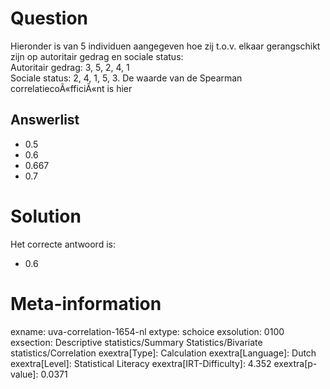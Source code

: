 Question
========

Hieronder is van 5 individuen aangegeven hoe zij t.o.v. elkaar
gerangschikt zijn op autoritair gedrag en sociale status:\
Autoritair gedrag: 3, 5, 2, 4, 1\
Sociale status: 2, 4, 1, 5, 3. De waarde van de Spearman
correlatiecoÃ«fficiÃ«nt is hier

Answerlist
----------

* 0.5
* 0.6
* 0.667
* 0.7

Solution
========

Het correcte antwoord is: 

* 0.6

Meta-information
================
exname: uva-correlation-1654-nl
extype: schoice
exsolution: 0100
exsection: Descriptive statistics/Summary Statistics/Bivariate statistics/Correlation
exextra[Type]: Calculation
exextra[Language]: Dutch
exextra[Level]: Statistical Literacy
exextra[IRT-Difficulty]: 4.352
exextra[p-value]: 0.0371
